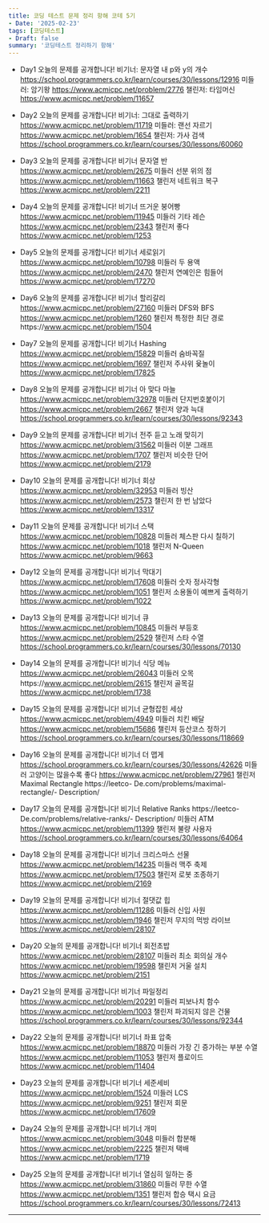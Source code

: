 ```yaml
---
title: 코딩 테스트 문제 정리 항해 코테 5기
- Date: '2025-02-23'
tags: [코딩테스트]
- Draft: false
summary: '코딩테스트 정리하기 항해'
---
```


- Day1 오늘의 문제를 공개합니다!
비기너: 문자열 내 p와 y의 개수    https://school.programmers.co.kr/learn/courses/30/lessons/12916
미들러: 암기왕    https://www.acmicpc.net/problem/2776
챌린저: 타임머신    https://www.acmicpc.net/problem/11657

- Day2 오늘의 문제를 공개합니다!
비기너: 그대로 출력하기    https://www.acmicpc.net/problem/11719
미들러: 랜선 자르기    https://www.acmicpc.net/problem/1654
챌린저: 가사 검색    https://school.programmers.co.kr/learn/courses/30/lessons/60060

- Day3 오늘의 문제를 공개합니다!
비기너    문자열 반    https://www.acmicpc.net/problem/2675
미들러    선분 위의 점    https://www.acmicpc.net/problem/11663
챌린저    네트워크 복구    https://www.acmicpc.net/problem/2211

- Day4 오늘의 문제를 공개합니다!
비기너    뜨거운 붕어빵    https://www.acmicpc.net/problem/11945
미들러    기타 레슨    https://www.acmicpc.net/problem/2343
챌린저    좋다    https://www.acmicpc.net/problem/1253

- Day5 오늘의 문제를 공개합니다!
비기너    세로읽기    https://www.acmicpc.net/problem/10798
미들러    두 용액    https://www.acmicpc.net/problem/2470
챌린저    연예인은 힘들어    https://www.acmicpc.net/problem/17270

- Day6 오늘의 문제를 공개합니다!
비기너    할리갈리 https://www.acmicpc.net/problem/27160
미들러    DFS와 BFS    https://www.acmicpc.net/problem/1260
챌린저    특정한 최단 경로https://www.acmicpc.net/problem/1504

- Day7 오늘의 문제를 공개합니다!
비기너    Hashing  https://www.acmicpc.net/problem/15829
미들러   숨바꼭질  https://www.acmicpc.net/problem/1697
챌린저   주사위 윷놀이 https://www.acmicpc.net/problem/17825

- Day8 오늘의 문제를 공개합니다!
비기너   아 맞다 마늘 https://www.acmicpc.net/problem/32978
미들러   단지번호붙이기 https://www.acmicpc.net/problem/2667
챌린저   양과 늑대 https://school.programmers.co.kr/learn/courses/30/lessons/92343

- Day9 오늘의 문제를 공개합니다!
비기너   전주 듣고 노래 맞히기 https://www.acmicpc.net/problem/31562
미들러   이분 그래프 https://www.acmicpc.net/problem/1707
챌린저   비슷한 단어 https://www.acmicpc.net/problem/2179

- Day10 오늘의 문제를 공개합니다!
비기너   회상 https://www.acmicpc.net/problem/32953
미들러   빙산 https://www.acmicpc.net/problem/2573
챌린저   한 번 남았다 https://www.acmicpc.net/problem/13317

- Day11 오늘의 문제를 공개합니다!
비기너   스택 https://www.acmicpc.net/problem/10828
미들러   체스판 다시 칠하기 https://www.acmicpc.net/problem/1018
챌린저   N-Queen https://www.acmicpc.net/problem/9663

- Day12 오늘의 문제를 공개합니다!
비기너   막대기 https://www.acmicpc.net/problem/17608
미들러   숫자 정사각형 https://www.acmicpc.net/problem/1051
챌린저   소용돌이 예쁘게 출력하기 https://www.acmicpc.net/problem/1022

- Day13 오늘의 문제를 공개합니다!
비기너   큐 https://www.acmicpc.net/problem/10845
미들러   부등호 https://www.acmicpc.net/problem/2529
챌린저   스타 수열 https://school.programmers.co.kr/learn/courses/30/lessons/70130

- Day14 오늘의 문제를 공개합니다!
비기너   식당 메뉴 https://www.acmicpc.net/problem/26043
미들러   오목https://www.acmicpc.net/problem/2615
챌린저   골목길 https://www.acmicpc.net/problem/1738

- Day15 오늘의 문제를 공개합니다!
비기너   균형잡힌 세상 https://www.acmicpc.net/problem/4949
미들러   치킨 배달 https://www.acmicpc.net/problem/15686
챌린저   등산코스 정하기 https://school.programmers.co.kr/learn/courses/30/lessons/118669

- Day16 오늘의 문제를 공개합니다!
비기너   더 맵게 https://school.programmers.co.kr/learn/courses/30/lessons/42626
미들러   고양이는 많을수록 좋다 https://www.acmicpc.net/problem/27961
챌린저   Maximal Rectangle https://leetco- De.com/problems/maximal-rectangle/- Description/

- Day17 오늘의 문제를 공개합니다!
비기너   Relative Ranks https://leetco- De.com/problems/relative-ranks/- Description/
미들러   ATM https://www.acmicpc.net/problem/11399
챌린저   불량 사용자 https://school.programmers.co.kr/learn/courses/30/lessons/64064

- Day18 오늘의 문제를 공개합니다!
비기너   크리스마스 선물 https://www.acmicpc.net/problem/14235
미들러   맥주 축제 https://www.acmicpc.net/problem/17503
챌린저   로봇 조종하기 https://www.acmicpc.net/problem/2169

- Day19 오늘의 문제를 공개합니다!
비기너   절댓값 힙 https://www.acmicpc.net/problem/11286
미들러   신입 사원 https://www.acmicpc.net/problem/1946
챌린저   무지의 먹방 라이브 https://www.acmicpc.net/problem/28107

- Day20 오늘의 문제를 공개합니다!
비기너   회전초밥 https://www.acmicpc.net/problem/28107
미들러   최소 회의실 개수 https://www.acmicpc.net/problem/19598
챌린저   거울 설치 https://www.acmicpc.net/problem/2151

- Day21 오늘의 문제를 공개합니다!
비기너   파일정리 https://www.acmicpc.net/problem/20291
미들러   피보나치 함수 https://www.acmicpc.net/problem/1003
챌린저   파괴되지 않은 건물 https://school.programmers.co.kr/learn/courses/30/lessons/92344

- Day22 오늘의 문제를 공개합니다!
비기너   좌표 압축 https://www.acmicpc.net/problem/18870
미들러   가장 긴 증가하는 부분 수열 https://www.acmicpc.net/problem/11053
챌린저   플로이드 https://www.acmicpc.net/problem/11404

- Day23 오늘의 문제를 공개합니다!
비기너   세준세비 https://www.acmicpc.net/problem/1524
미들러   LCS https://www.acmicpc.net/problem/9251
챌린저   회문 https://www.acmicpc.net/problem/17609

- Day24 오늘의 문제를 공개합니다!
비기너   개미 https://www.acmicpc.net/problem/3048
미들러   합분해 https://www.acmicpc.net/problem/2225
챌린저   택배 https://www.acmicpc.net/problem/1719

- Day25 오늘의 문제를 공개합니다!
비기너   열심히 일하는 중 https://www.acmicpc.net/problem/31860
미들러   무한 수열 https://www.acmicpc.net/problem/1351
챌린저   합승 택시 요금 https://school.programmers.co.kr/learn/courses/30/lessons/72413

---
